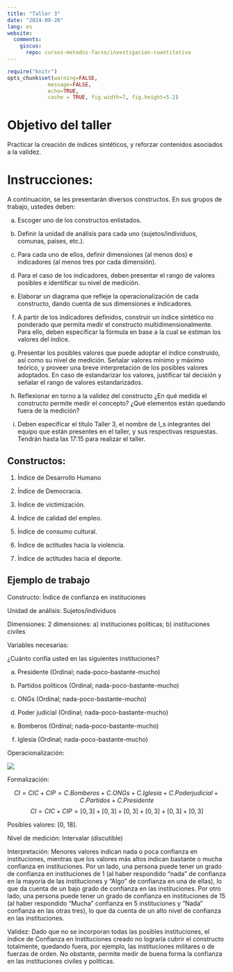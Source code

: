 ```yaml
---
title: "Taller 3"
date: "2024-09-26"
lang: es
website:
  comments:
    giscus:
      repo: cursos-metodos-facso/investigacion-cuantitativa
---
```


```r
require("knitr")
opts_chunk$set(warning=FALSE,
             message=FALSE,
             echo=TRUE,
             cache = TRUE, fig.width=7, fig.height=5.2)
```

# Objetivo del taller

Practicar la creación de índices sintéticos, y reforzar contenidos asociados a la validez.


# Instrucciones: 

A continuación, se les presentarán diversos constructos. En sus grupos de trabajo, ustedes deben:


a) Escoger uno de los constructos enlistados.

b) Definir la unidad de análisis para cada uno (sujetos/individuos, comunas, países, etc.). 

c) Para cada uno de ellos, definir dimensiones (al menos dos) e indicadores (al menos tres por cada dimensión). 

d) Para el caso de los indicadores, deben presentar el rango de valores posibles e identificar su nivel de medición. 

e) Elaborar un diagrama que refleje la operacionalización de cada constructo, dando cuenta de sus dimensiones e indicadores. 

f) A partir de los indicadores definidos, construir un índice sintético no ponderado que permita medir el constructo multidimensionalmente. Para ello, deben especificar la fórmula en base a la cual se estiman los valores del índice. 

g) Presentar los posibles valores que puede adoptar el índice construido, así como su nivel de medición. Señalar valores mínimo y máximo teórico, y proveer una breve interpretación de los posibles valores adoptados. En caso de estandarizar los valores, justificar tal decisión y señalar el rango de valores estandarizados. 

h) Reflexionar en torno a la validez del constructo ¿En qué medida el constructo permite medir el concepto? ¿Qué elementos están quedando fuera de la medición? 

i) Deben especificar el título Taller 3, el nombre de l_s integrantes del equipo que están presentes en el taller, y sus respectivas respuestas. Tendrán hasta las 17:15 para realizar el taller.


## Constructos:

1) Índice de Desarrollo Humano

2) Índice de Democracia. 

3) Índice de victimización. 

4) Índice de calidad del empleo. 

5) Índice de consumo cultural. 

6) Índice de actitudes hacia la violencia. 

7) Índice de actitudes hacia el deporte. 


## Ejemplo de trabajo

Constructo: Índice de confianza en instituciones

Unidad de análisis: Sujetos/individuos

Dimensiones: 2 dimensiones: a) instituciones políticas; b) instituciones civiles

Variables necesarias: 

¿Cuánto confía usted en las siguientes instituciones?

a) Presidente (Ordinal; nada-poco-bastante-mucho)

b) Partidos políticos (Ordinal; nada-poco-bastante-mucho)

c) ONGs (Ordinal; nada-poco-bastante-mucho)

d) Poder judicial (Ordinal; nada-poco-bastante-mucho)

e) Bomberos (Ordinal; nada-poco-bastante-mucho)

f) Iglesia (Ordinal; nada-poco-bastante-mucho)

Operacionalización:

![](../files/operacionalizacion.png)


Formalización: 

$$CI = CIC + CIP = C. Bomberos + C. ONGs + C. Iglesia + C. Poder judicial + C. Partidos + C. Presidente$$ 
$$CI = CIC + CIP =  [0, 3]      +     [0, 3]   +     [0,3]     +          [0, 3]          +      [0, 3]     +       [0,3] $$

Posibles valores: [0, 18]. 

Nivel de medición: Intervalar (discutible)

Interpretación: Menores valores indican nada o poca confianza en instituciones, mientras que los valores más altos indican bastante o mucha confianza en instituciones. Por un lado, una persona puede tener un grado de confianza en instituciones de 1 (al haber respondido “nada” de confianza en la mayoría de las instituciones y “Algo” de confianza en una de ellas), lo que da cuenta de un bajo grado de confianza en las instituciones. Por otro lado, una persona puede tener un grado de confianza en instituciones de 15 (al haber respondido “Mucha” confianza en 5 instituciones y “Nada” confianza en las otras tres), lo que da cuenta de un alto nivel de confianza en las instituciones.

Validez: Dado que no se incorporan todas las posibles instituciones, el índice de Confianza en Instituciones creado no lograría cubrir el constructo totalmente, quedando fuera, por ejemplo, las instituciones militares o de fuerzas de orden. No obstante, permite medir de buena forma la confianza en las instituciones civiles y políticas.
